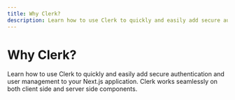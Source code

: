 ```yaml
---
title: Why Clerk?
description: Learn how to use Clerk to quickly and easily add secure authentication and user management to your Next.js application. Clerk works seamlessly on both client side and server side components.
---
```


# Why Clerk?

Learn how to use Clerk to quickly and easily add secure authentication and user management to your Next.js application. Clerk works seamlessly on both client side and server side components.